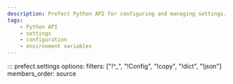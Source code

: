 ```yaml
---
description: Prefect Python API for configuring and managing settings.
tags:
    - Python API
    - settings
    - configuration
    - environment variables
---
```


::: prefect.settings
    options:
      filters: ["!^_", "!Config", "!copy", "!dict", "!json"]
      members_order: source